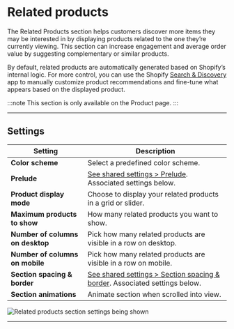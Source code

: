 # Related products

The Related Products section helps customers discover more items they may be interested in by displaying products related to the one they’re currently viewing. This section can increase engagement and average order value by suggesting complementary or similar products.

By default, related products are automatically generated based on Shopify’s internal logic. For more control, you can use the Shopify [Search & Discovery](https://apps.shopify.com/search-and-discovery) app to manually customize product recommendations and fine-tune what appears based on the displayed product.

:::note
This section is only available on the Product page.
:::

---

## Settings

| Setting               | Description                                                                 |
|------------------------|-----------------------------------------------------------------------------|
| **Color scheme**         | Select a predefined color scheme. |
| **Prelude**         | [See shared settings > Prelude](#prelude). Associated settings below.                        |
| **Product display mode**         | Choose to display your related products in a grid or slider. |
| **Maximum products to show**         | How many related products you want to show. |
| **Number of columns on desktop**         | Pick how many related products are visible in a row on desktop. |
| **Number of columns on mobile**         | Pick how many related products are visible in a row on mobile. |
| **Section spacing & border**     | [See shared settings > Section spacing & border](#spacing-and-border). Associated settings below.                    |
| **Section animations**     | Animate section when scrolled into view.                    |

![Related products section settings being shown](./img/related-products-1-settings.png)


---


<SharedSettings />


<Prelude />


<SpacingAndBorder />
